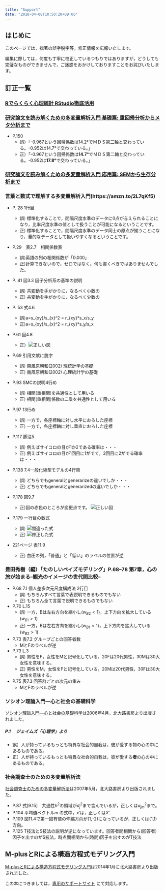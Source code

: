 ```yaml
---
title: "Support"
date: "2018-04-08T10:50:20+09:00"
---
```


## はじめに
このページでは，拙著の誤字脱字等，修正情報を広報いたします。

編集に際しては，何度も丁寧に校正しているつもりではありますが，どうしても完璧なものができませんで，ご迷惑をおかけしておりますことをお詫びいたします。


## 訂正一覧

### [Rでらくらく心理統計 RStudio徹底活用](https://amzn.to/2FVsfgz)

### [研究論文を読み解くための多変量解析入門 基礎篇: 重回帰分析からメタ分析まで](https://amzn.to/2HuFD9s)

+ P.150 
  + 誤）「-0.967という回帰係数は14.2°でＭＤＳ第二軸と交わっている。-0.952は14.7°で交わっている。」
  + 正）「-0.967という回帰係数は**14.7°**でＭＤＳ第二軸と交わっている。-0.952は**17.8°**で交わっている。」
  
### [研究論文を読み解くための多変量解析入門 応用篇: SEMから生存分析まで](https://amzn.to/2qru235)


### 言葉と数式で理解する多変量解析入門(https://amzn.to/2L7qKf5)

+ P. 28 1行目

  + 誤) 標準化することで，間隔尺度水準のデータに0点が与えられることになり，比率尺度水準の値として扱うことが可能になるということです。
  + 正) 標準化することで，間隔尺度水準のデータ同士の原点が揃うことになり，量的なデータとして扱いやすくなるということです。

+ P.29　表2.7　相関係数表

  + 誤)英語の列の相関係数が「0.000」
  + 正)計算できないので，ゼロではなく，何も書くべきではありませんでした。

+ P. 41 図3.3 因子分析系の基準の説明

  + 誤) 共変動を手がかりに，なるべく小数の
  + 正) 共変動を手がかりに，なるべく少数の
  
+ P. 53 式4.6

  + 誤)a=s_{xy}/s_{x}^2 = r_{xy}*s_x/s_y
  + 正)a=s_{xy}/s_{x}^2 = r_{xy}*s_y/s_x
  
  
+ P.61 図4.8

  + 正）![正しい図](bubun_kai.png)

+ P.69 引用文献に脱字

  + 誤) 南風原朝和(2002) 理統計学の基礎
  + 正) 南風原朝和(2002) 心理統計学の基礎

+ P.93 SMCの説明4行め

  + 誤) 相関(重相関)を共通性として用いる
  + 正) 相関(重相関)係数の二乗を共通性として用いる

+ P.97 13行め

  + 誤) 一方で，各座標軸に対し水平におろした座標
  + 正) 一方で，各座標軸に対し垂直におろした座標

+ P.117 脚注5

  + 誤) 例えばサイコロの目が1か2である確率は・・・
  + 正) 例えばサイコロの目が1回目に1がでて，2回目に2がでる確率は・・・
  
  
+ P.138 7.4一般化線型モデルの4行目

  + 誤) どちらでもgeneralとgenerarizeの違いでしか・・・
  + 正) どちらでもgeneralとgenerarizedの違いでしか・・・

+ P.178 図9.7

  + 正)図の赤色のところが変更点です。
  ![正しい図](p178figure9_7.png)

+ P.179 一行目の数式

  + 誤) ![間違った式](eq_wrong.png)
  + 正) ![修正した式](eq_correct.png)


+ 221ページ 表11.9

  + 正) 血圧の列，「普通」と「低い」のラベルの位置が逆

### 豊田秀樹（編）「たのしいベイズモデリング」P.68--78 第7章，心の旅が始まる--観光のイメージの世代間比較--

+ P.68 7.1 個人差多次元尺度構成法 2行目
  + 誤) もちろんすべて言葉で表説明できるものでもない
  + 正) もちろん全て言葉で説明できるものでもない

+ P.70 L.15 
  + 誤) 一方，Bは左右方向を縮小し($w_{B2}<1$)，上下方向を拡大している($w_{B1}>1$)
  + 正) 一方，Bは左右方向を縮小し($w_{B1}<1$)，上下方向を拡大している($w_{B2}>1$)

+ P.73 表7.2 グループごとの回答者数
  + MとFのラベルが逆

+ P.73 L.3
  + 誤) 男性をF，女性をMと記号化している。20Fは20代男性，30Mは30大女性を意味する。
  + 正) 男性をM，女性をFと記号化している。20Mは20代男性，30Fは30大女性を意味する。

+ P.75 表7.3 回答群ごとの次元の重み
  + MとFのラベルが逆



### ソシオン理論入門―心と社会の基礎科学

[ソシオン理論入門―心と社会の基礎科学](https://amzn.to/2qseZqF)は2006年4月，北大路書房より出版されました。

##### P.1 　ジェイムズ「心理学」より

+ 誤）人が持っているもっとも特異な社会的自我は，彼が愛する物の心の中にあるものである。
+ 正）人が持っているもっとも特異な社会的自我は，彼が愛する<strong>者</strong>の心の中にあるものである。

### 社会調査士のための多変量解析法

[社会調査士のための多変量解析法](https://amzn.to/2HmpN39)は2007年5月，北大路書房より出版されました。

+ P.87 式[9.15]　共通性$h^2$の領域が$d_j^2$まで含んでいるが，正しくは$a_{jm}^2$まで。
+ P.104 平均値ベクトル$m$ の式中，$x'$は，正しくは$X'$.
+ P.109 図11.4で第一固有値の伸縮方向が(1,-2)になっているが，正しくは(1,1)方向。
+ P.125 T技法とS技法の説明が逆になっています。回答者間相関から(回答者)因子を出すのがS技法，時点間相関から(時間)因子を出すのがT技法


## M-plusとRによる構造方程式モデリング入門

[M-plusとRによる構造方程式モデリング入門](https://amzn.to/2HvoDQx)は2014年1月に北大路書房より出版されました。

この本につきましては，[専用のサポートサイト](https://sites.google.com/site/mplusandr/) にて対応します。

